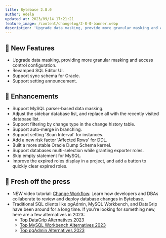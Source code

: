 ```yaml
---
title: Bytebase 2.8.0
author: Adela
updated_at: 2023/09/14 17:21:21
feature_image: /content/changelog/2-8-0-banner.webp
description: 'Upgrade data masking, provide more granular masking and access control configuration. Revamped SQL Editor UI.'
---
```



## 🚀 New Features

- Upgrade data masking, providing more granular masking and access control configuration.
- Revamped SQL Editor UI.
- Support sync schema for Oracle.
- Support setting announcement.

## 🎄 Enhancements

- Support MySQL parser-based data masking.
- Adjust the sidebar database list, and replace all with the recently visited database list.
- Support filtering by change type in the change history table.
- Support auto-merge in branching.
- Support setting 'Scan Interval' for instances.
- Add a new risk factor 'Affected Rows' for DDL.
- Built a more stable Oracle Dump Schema kernel.
- Support databases multi-selection while granting exporter roles.
- Skip empty statement for MySQL.
- Improve the expired roles display in a project, and add a button to quickly clear expired roles.

## 📰 Fresh off the press

- NEW video tutorial: [Change Workflow](https://youtu.be/RYMuX3rgPbE?si=GA0sWW1DDtQBOkuu). Learn how developers and DBAs collaborate to review and deploy database changes in Bytebase.
- Traditional SQL clients like pgAdmin, MySQL Workbench, and DataGrip have been around for a long time. If you're looking for something new, here are a few alternatives in 2023:
  - [Top DataGrip Alternatives 2023](/blog/top-datagrip-alternative/)
  - [Top MySQL Workbench Alternatives 2023](/blog/top-mysql-workbench-alternative/)
  - [Top pgAdmin Alternatives 2023](/blog/top-pgadmin-alternative/)

<InstallUpgrade />
